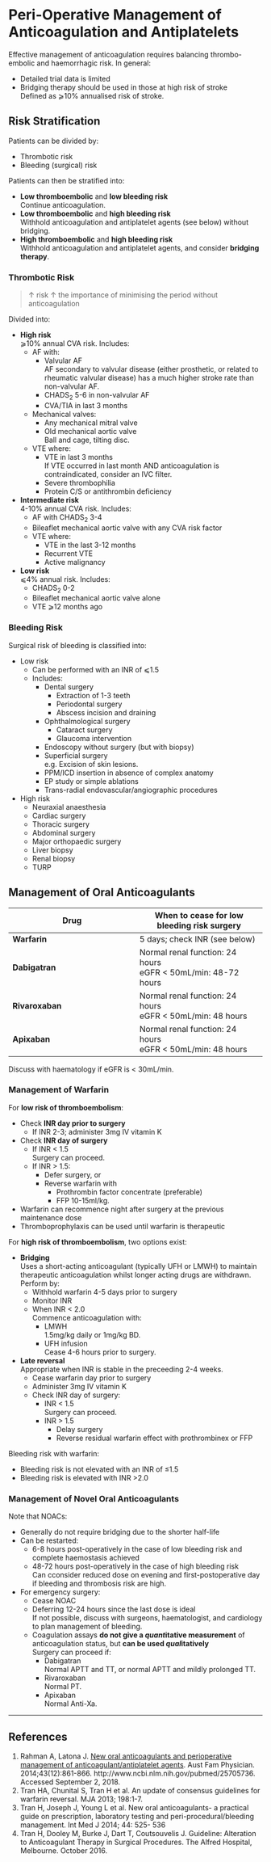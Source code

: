 # Peri-Operative Management of Anticoagulation and Antiplatelets


Effective management of anticoagulation requires balancing thrombo-embolic and haemorrhagic risk. In general:

* Detailed trial data is limited
* Bridging therapy should be used in those at high risk of stroke  
Defined as ⩾10% annualised risk of stroke.




## Risk Stratification

Patients can be divided by:

* Thrombotic risk
* Bleeding (surgical) risk

Patients can then be stratified into:

* **Low thromboembolic** and **low bleeding risk**  
Continue anticoagulation.
* **Low thromboembolic** and **high bleeding risk**  
Withhold anticoagulation and antiplatelet agents (see below) without bridging.
* **High thromboembolic** and **high bleeding risk**  
Withhold anticoagulation and antiplatelet agents, and consider **bridging therapy**.

### Thrombotic Risk

>↑ risk ↑ the importance of minimising the period without anticoagulation

Divided into:

* **High risk**  
⩾10% annual CVA risk. Includes:
	* AF with:
		* Valvular AF  
		AF secondary to valvular disease (either prosthetic, or related to rheumatic valvular disease) has a much higher stroke rate than non-valvular AF.
		* CHADS~2~ 5-6 in non-valvular AF
		* CVA/TIA in last 3 months
	* Mechanical valves:
		* Any mechanical mitral valve
		* Old mechanical aortic valve  
		Ball and cage, tilting disc.
	* VTE where:
		* VTE in last 3 months  
		If VTE occurred in last month AND anticoagulation is contraindicated, consider an IVC filter.
		* Severe thrombophilia
		* Protein C/S or antithrombin deficiency
* **Intermediate risk**  
4-10% annual CVA risk. Includes:
	* AF with CHADS~2~ 3-4
	* Bileaflet mechanical aortic valve with any CVA risk factor
	* VTE where:
		* VTE in the last 3-12 months
		* Recurrent VTE
		* Active malignancy
* **Low risk**  
⩽4% annual risk. Includes:
	* CHADS~2~ 0-2
	* Bileaflet mechanical aortic valve alone
	* VTE ⩾12 months ago

### Bleeding Risk

Surgical risk of bleeding is classified into:

* Low risk
	* Can be performed with an INR of ⩽1.5
	* Includes:
		* Dental surgery
			* Extraction of 1-3 teeth
			* Periodontal surgery
			* Abscess incision and draining
		* Ophthalmological surgery
			* Cataract surgery
			* Glaucoma intervention
		* Endoscopy without surgery (but with biopsy)
		* Superficial surgery  
		e.g. Excision of skin lesions.
		* PPM/ICD insertion in absence of complex anatomy
		* EP study or simple ablations
		* Trans-radial endovascular/angiographic procedures
* High risk
	* Neuraxial anaesthesia
	* Cardiac surgery
	* Thoracic surgery
	* Abdominal surgery
	* Major orthopaedic surgery
	* Liver biopsy
	* Renal biopsy
	* TURP





## Management of Oral Anticoagulants


|Drug|When to cease for **low bleeding risk surgery**|When to cease for **high bleeding risk surgery**|
|--|--|
|**Warfarin**|5 days; check INR (see below)|5 days; check INR|
|**Dabigatran**|Normal renal function: 24 hours<br>eGFR < 50mL/min: 48-72 hours|Normal renal function: 48-72 hours<br>eGFR < 50mL/min: 96 hours|
|**Rivaroxaban**|Normal renal function: 24 hours<br>eGFR < 50mL/min: 48 hours|Normal renal function: 48-72 hours<br>eGFR < 50mL/min:  72 hours|
|**Apixaban**|Normal renal function: 24 hours<br>eGFR < 50mL/min: 48 hours|Normal renal function: 48-72 hours<br>eGFR < 50mL/min:  72 hours|

Discuss with haematology if eGFR is < 30mL/min.

### Management of Warfarin

For **low risk of thromboembolism**:

* Check **INR day prior to surgery**
	* If INR 2-3; administer 3mg IV vitamin K
* Check **INR day of surgery**
	* If INR < 1.5  
	Surgery can proceed.
	* If INR > 1.5:
		* Defer surgery, or
		* Reverse warfarin with
			* Prothrombin factor concentrate (preferable)
			* FFP
			10-15ml/kg.
* Warfarin can recommence night after surgery at the previous maintenance dose
* Thromboprophylaxis can be used until warfarin is therapeutic


For **high risk of thromboembolism**, two options exist:

* **Bridging**  
Uses a short-acting anticoagulant (typically UFH or LMWH) to maintain therapeutic anticoagulation whilst longer acting drugs are withdrawn. Perform by:
	* Withhold warfarin 4-5 days prior to surgery
	* Monitor INR
	* When INR < 2.0  
	Commence anticoagulation with:
		* LMWH  
		1.5mg/kg daily or 1mg/kg BD.
		* UFH infusion  
		Cease 4-6 hours prior to surgery.
* **Late reversal**  
Appropriate when INR is stable in the preceeding 2-4 weeks.
	* Cease warfarin day prior to surgery
	* Administer 3mg IV vitamin K
	* Check INR day of surgery:
		* INR < 1.5  
		Surgery can proceed.
		* INR > 1.5  
			* Delay surgery
			* Reverse residual warfarin effect with prothrombinex or FFP


Bleeding risk with warfarin:

* Bleeding risk is not elevated with an INR of ≤1.5
* Bleeding risk is elevated with INR >2.0

### Management of Novel Oral Anticoagulants

Note that NOACs:

* Generally do not require bridging due to the shorter half-life
* Can be restarted:
	* 6-8 hours post-operatively in the case of low bleeding risk and complete haemostasis achieved  
	* 48-72 hours post-operatively in the case of high bleeding risk  
	Can cconsider reduced dose on evening and first-postoperative day if bleeding and thrombosis risk are high.
* For emergency surgery:
	* Cease NOAC
	* Deferring 12-24 hours since the last dose is ideal  
	If not possible, discuss with surgeons, haematologist, and cardiology to plan management of bleeding.
	* Coagulation assays **do not give a *quant*itative measurement** of anticoagulation status, but **can be used *qual*itatively**  
	Surgery can proceed if:
		* Dabigatran  
		Normal APTT and TT, or normal APTT and mildly prolonged TT.
		* Rivaroxaban  
		Normal PT.
		* Apixaban  
		Normal Anti-Xa.







---

## References

1. Rahman A, Latona J. [New oral anticoagulants and perioperative management of anticoagulant/antiplatelet agents](https://www.racgp.org.au/afp/2014/december/new-oral-anticoagulants-and-perioperative-management-of-anticoagulantantiplatelet-agents/). Aust Fam Physician. 2014;43(12):861-866. http://www.ncbi.nlm.nih.gov/pubmed/25705736. Accessed September 2, 2018.
2. Tran HA, Chunital S, Tran H et al. An update of consensus guidelines for warfarin reversal. MJA 2013; 198:1-7.
3. Tran H, Joseph J, Young L et al. New oral anticoagulants- a practical guide on prescription, laboratory testing and peri-procedural/bleeding management. Int Med J 2014; 44: 525- 536
4. Tran H, Dooley M, Burke J, Dart T, Coutsouvelis J. Guideline: Alteration to Anticoagulant Therapy in Surgical Procedures. The Alfred Hospital, Melbourne. October 2016.